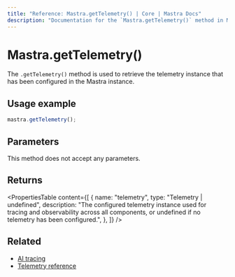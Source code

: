 ```yaml
---
title: "Reference: Mastra.getTelemetry() | Core | Mastra Docs"
description: "Documentation for the `Mastra.getTelemetry()` method in Mastra, which retrieves the configured telemetry instance."
---
```


# Mastra.getTelemetry()

The `.getTelemetry()` method is used to retrieve the telemetry instance that has been configured in the Mastra instance.

## Usage example

```typescript copy
mastra.getTelemetry();
```

## Parameters

This method does not accept any parameters.

## Returns

<PropertiesTable
  content={[
    {
      name: "telemetry",
      type: "Telemetry | undefined",
      description: "The configured telemetry instance used for tracing and observability across all components, or undefined if no telemetry has been configured.",
    },
  ]}
/>

## Related

- [AI tracing](/docs/observability/ai-tracing/overview)
- [Telemetry reference](/reference/observability/otel-tracing/otel-config)

